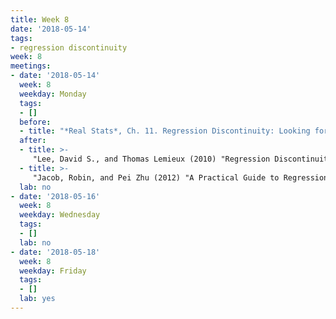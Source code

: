 ```yaml
---
title: Week 8
date: '2018-05-14'
tags:
- regression discontinuity
week: 8
meetings:
- date: '2018-05-14'
  week: 8
  weekday: Monday
  tags:
  - []
  before: 
  - title: "*Real Stats*, Ch. 11. Regression Discontinuity: Looking for Jumps in Data"
  after:
  - title: >-
     "Lee, David S., and Thomas Lemieux (2010) "Regression Discontinuity Designs in Economics", *Journal of Economic Literature* [DOI:10.1257/jel.48.2.281](https://dx.doi.org/10.1257/jel.48.2.281)"
  - title: >-
     "Jacob, Robin, and Pei Zhu (2012) "A Practical Guide to Regression Discontinuity" [URL](https://www.mdrc.org/sites/default/files/regression_discontinuity_full.pdf)"
  lab: no
- date: '2018-05-16'
  week: 8
  weekday: Wednesday
  tags:
  - []
  lab: no
- date: '2018-05-18'
  week: 8
  weekday: Friday
  tags:
  - []
  lab: yes
---
```


